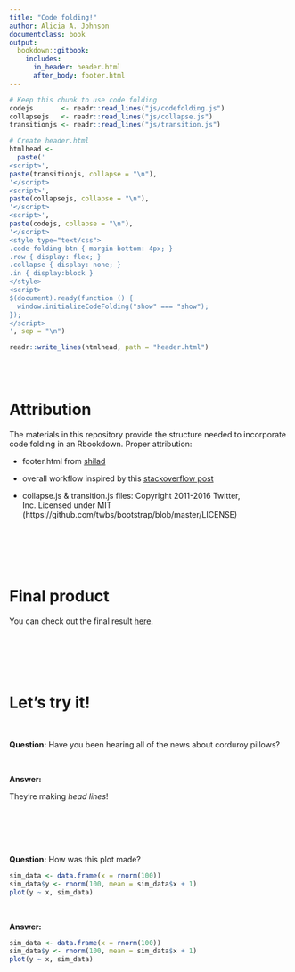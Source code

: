 ```yaml
--- 
title: "Code folding!"
author: Alicia A. Johnson
documentclass: book
output: 
  bookdown::gitbook:
    includes:
      in_header: header.html
      after_body: footer.html
---
```



```r
# Keep this chunk to use code folding
codejs       <- readr::read_lines("js/codefolding.js")
collapsejs   <- readr::read_lines("js/collapse.js")
transitionjs <- readr::read_lines("js/transition.js")

# Create header.html
htmlhead <- 
  paste('
<script>',
paste(transitionjs, collapse = "\n"),
'</script>
<script>',
paste(collapsejs, collapse = "\n"),
'</script>
<script>',
paste(codejs, collapse = "\n"),
'</script>
<style type="text/css">
.code-folding-btn { margin-bottom: 4px; }
.row { display: flex; }
.collapse { display: none; }
.in { display:block }
</style>
<script>
$(document).ready(function () {
  window.initializeCodeFolding("show" === "show");
});
</script>
', sep = "\n")

readr::write_lines(htmlhead, path = "header.html")
```



\
\



# Attribution


The materials in this repository provide the structure needed to incorporate code folding in an Rbookdown.  Proper attribution:

- footer.html from [shilad](https://github.com/shilad)    
- overall workflow inspired by this [stackoverflow post](https://stackoverflow.com/questions/45360998/code-folding-in-bookdown/45501553)    

- collapse.js & transition.js files: Copyright 2011-2016 Twitter, Inc. Licensed under MIT (https://github.com/twbs/bootstrap/blob/master/LICENSE)



\
\
\
\




# Final product

You can check out the final result [here](https://ajohns24.github.io/bookdown_codefolding/).


\
\
\
\





# Let's try it!


\


**Question:**  Have you been hearing all of the news about corduroy pillows?    

\

**Answer:**    

<div class = "solution">  
They're making *head lines*!
</div>



\
\
\
\



**Question:**  How was this plot made?    

```r
sim_data <- data.frame(x = rnorm(100))
sim_data$y <- rnorm(100, mean = sim_data$x + 1)
plot(y ~ x, sim_data)
```


\




**Answer:**    

<div class = "solution">  
```r
sim_data <- data.frame(x = rnorm(100))
sim_data$y <- rnorm(100, mean = sim_data$x + 1)
plot(y ~ x, sim_data)
```
</div>





 
\
\
\
\




\
\
\
\
\
\





